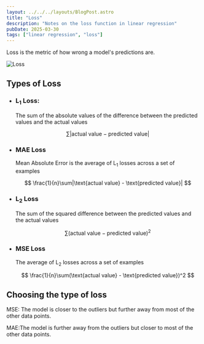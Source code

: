 ```yaml
---
layout: ../../../layouts/BlogPost.astro
title: "Loss"
description: "Notes on the loss function in linear regression"
pubDate: 2025-03-30
tags: ["linear regression", "loss"]
---
```

Loss is the metric of how wrong a model's predictions are.

![Loss](https://d3p2bvoe452d0z.cloudfront.net/Loss.png)

## Types of Loss

- ### L$_1$ Loss: 
	The sum of the absolute values of the difference between the predicted values and the actual values
	
	$$
	\sum |\text{actual value} - \text{predicted\ value}|
	$$

- ### MAE Loss
	Mean Absolute Error is the average of L$_1$ losses across a set of examples
	
	$$
	\frac{1}{n}\sum|\text{actual value} - \text{predicted value}|
	$$

- ### L$_2$ Loss
	The sum of the squared difference between the predicted values and the actual values
	
	$$
	\sum(\text{actual value} - \text{predicted value})^2
	$$

- ### MSE Loss
	The average of L$_2$ losses across a set of examples
	
	$$
	\frac{1}{n}\sum(\text{actual value} - \text{predicted value})^2
	$$
## Choosing the type of loss

MSE: The model is closer to the outliers but further away from most of the other data points.

MAE:The model is further away from the outliers but closer to most of the other data points.